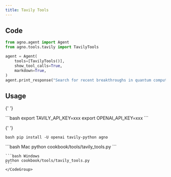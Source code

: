 ```yaml
---
title: Tavily Tools
---
```


## Code

```python cookbook/tools/tavily_tools.py
from agno.agent import Agent
from agno.tools.tavily import TavilyTools

agent = Agent(
    tools=[TavilyTools()],
    show_tool_calls=True,
    markdown=True,
)
agent.print_response("Search for recent breakthroughs in quantum computing")
```

## Usage

<Steps>
  <Snippet file="create-venv-step.mdx" />

{' '}

<Step title="Set your API keys">
  ```bash export TAVILY_API_KEY=xxx export OPENAI_API_KEY=xxx ```
</Step>

{' '}

<Step title="Install libraries">```bash pip install -U openai tavily-python agno ```</Step>

  <Step title="Run Agent">
    <CodeGroup>
    ```bash Mac
    python cookbook/tools/tavily_tools.py
    ```

    ```bash Windows
    python cookbook/tools/tavily_tools.py
    ```
    </CodeGroup>

  </Step>
</Steps>
